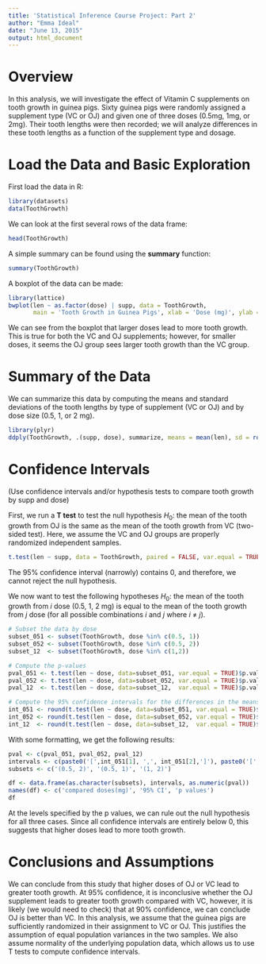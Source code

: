 ```yaml
---
title: 'Statistical Inference Course Project: Part 2'
author: "Emma Ideal"
date: "June 13, 2015"
output: html_document
---
```


# Overview
In this analysis, we will investigate the effect of Vitamin C supplements on tooth growth in guinea pigs. Sixty guinea pigs were randomly assigned a supplement type (VC or OJ) and given one of three doses (0.5mg, 1mg, or 2mg). Their tooth lengths were then recorded; we will analyze differences in these tooth lengths as a function of the supplement type and dosage.

# Load the Data and Basic Exploration
First load the data in R:
```r
library(datasets)
data(ToothGrowth)
```
We can look at the first several rows of the data frame: 
```r
head(ToothGrowth)
```
A simple summary can be found using the **summary** function:
```r
summary(ToothGrowth)
```
A boxplot of the data can be made:

```r
library(lattice)
bwplot(len ~ as.factor(dose) | supp, data = ToothGrowth, 
       main = 'Tooth Growth in Guinea Pigs', xlab = 'Dose (mg)', ylab = 'Tooth length')
```

We can see from the boxplot that larger doses lead to more tooth growth. This is true for both the VC and OJ supplements; however, for smaller doses, it seems the OJ group sees larger tooth growth than the VC group.

# Summary of the Data
We can summarize this data by computing the means and standard deviations of the tooth lengths by type of supplement (VC or OJ) and by dose size (0.5, 1, or 2 mg).
```r
library(plyr)
ddply(ToothGrowth, .(supp, dose), summarize, means = mean(len), sd = round(sd(len),2))
```

# Confidence Intervals
(Use confidence intervals and/or hypothesis tests to compare tooth growth by supp and dose)

First, we run a **T test** to test the null hypothesis $H_{0}$: the mean of the tooth growth from OJ is the same as the mean of the tooth growth from VC (two-sided test). Here, we assume the VC and OJ groups are properly randomized independent samples.
```r
t.test(len ~ supp, data = ToothGrowth, paired = FALSE, var.equal = TRUE)
```
The 95% confidence interval (narrowly) contains 0, and therefore, we cannot reject the null hypothesis.

We now want to test the following hypotheses $H_{0}$: the mean of the tooth growth from *i* dose (0.5, 1, 2 mg) is equal to the mean of the tooth growth from *j* dose (for all possible combinations *i* and *j* where *i* $\neq$ *j*).
```r
# Subset the data by dose
subset_051 <- subset(ToothGrowth, dose %in% c(0.5, 1))
subset_052 <- subset(ToothGrowth, dose %in% c(0.5, 2))
subset_12  <- subset(ToothGrowth, dose %in% c(1,2))

# Compute the p-values
pval_051 <- t.test(len ~ dose, data=subset_051, var.equal = TRUE)$p.value
pval_052 <- t.test(len ~ dose, data=subset_052, var.equal = TRUE)$p.value
pval_12  <- t.test(len ~ dose, data=subset_12,  var.equal = TRUE)$p.value

# Compute the 95% confidence intervals for the differences in the means
int_051 <- round(t.test(len ~ dose, data=subset_051, var.equal = TRUE)$conf.int, 2)
int_052 <- round(t.test(len ~ dose, data=subset_052, var.equal = TRUE)$conf.int, 2)
int_12  <- round(t.test(len ~ dose, data=subset_12,  var.equal = TRUE)$conf.int, 2)
```
With some formatting, we get the following results:
```r
pval <- c(pval_051, pval_052, pval_12)
intervals <- c(paste0('[',int_051[1], ',', int_051[2],']'), paste0('[',int_052[1], ',', int_052[2],']'), paste0('[',int_12[1], ',', int_12[2],']'))
subsets <- c('(0.5, 2)', '(0.5, 1)', '(1, 2)')

df <- data.frame(as.character(subsets), intervals, as.numeric(pval))
names(df) <- c('compared doses(mg)', '95% CI', 'p values')
df
```
At the levels specified by the p values, we can rule out the null hypothesis for all three cases. Since all confidence intervals are entirely below 0, this suggests that higher doses lead to more tooth growth.

# Conclusions and Assumptions
We can conclude from this study that higher doses of OJ or VC lead to greater tooth growth. At 95% confidence, it is inconclusive whether the OJ supplement leads to greater tooth growth compared with VC, however, it is likely (we would need to check) that at 90% confidence, we can conclude OJ is better than VC. In this analysis, we assume that the guinea pigs are sufficiently randomized in their assignment to VC or OJ. This justifies the assumption of equal population variances in the two samples. We also assume normality of the underlying population data, which allows us to use T tests to compute confidence intervals.